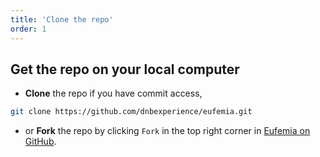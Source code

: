 ```yaml
---
title: 'Clone the repo'
order: 1
---
```



## Get the repo on your local computer

- **Clone** the repo if you have commit access,

```bash
git clone https://github.com/dnbexperience/eufemia.git
```

- or **Fork** the repo by clicking `Fork` in the top right corner in [Eufemia on GitHub](https://github.com/dnbexperience/eufemia).

<InlineImg
  src="/dnb/images/fork-repo.png"
  width="500"
  alt="Fork button location on Github"
/>
